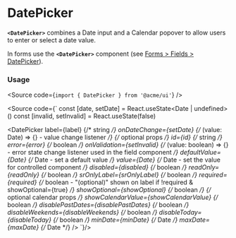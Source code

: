 
<Meta of={DatePickerStories} />

# DatePicker

**`<DatePicker>`** combines a Date input and a Calendar popover to allow users to enter or select a date value.

In forms use the **`<DatePicker>`** component (see [Forms > Fields > DatePicker](/docs/forms-fields-datepickerfield--docs)).

<Canvas of={DatePickerStories.Default} />

### Usage

<Source code={`import { DatePicker } from '@acme/ui'`} />

<Source code={`
const [date, setDate] = React.useState<Date | undefined>()
const [invalid, setInvalid] = React.useState<boolean>(false)

<DatePicker
  label={label} {/* string */}
  onDateChange={setDate} {/* (value: Date) => {} - value change listener */}
  {/* optional props */}
  id={id} {/* string */}
  error={error} {/* boolean */}
  onValidation={setInvalid} {/* (value: boolean) => {} - error state change listener used in the field component */}
  defaultValue={Date} {/* Date - set a default value */}
  value={Date} {/* Date - set the value for controlled component */}
  disabled={disabled} {/* boolean */}
  readOnly={readOnly} {/* boolean */}
  srOnlyLabel={srOnlyLabel} {/* boolean */}
  required={required} {/* boolean - "(optional)" shown on label if !required & showOptional={true} */}
  showOptional={showOptional} {/* boolean */}
  {/* optional calendar props */}
  showCalendarValue={showCalendarValue} {/* boolean */}
  disablePastDates={disablePastDates} {/* boolean */}
  disableWeekends={disableWeekends} {/* boolean */}
  disableToday={disableToday} {/* boolean */}
  minDate={minDate} {/* Date */}
  maxDate={maxDate} {/* Date */}
/>
`}/>
